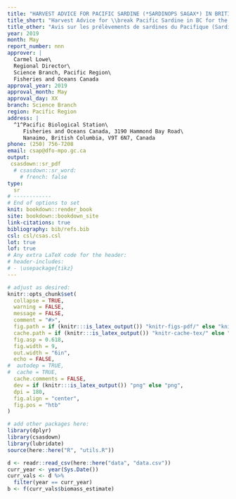```yaml
---
title: "HARVEST ADVICE FOR PACIFIC SARDINE (*SARDINOPS SAGAX*) IN BRITISH COLUMBIA WATERS FOR 2019 SEASON"
title_short: "Harvest Advice for \\break Pacific Sardine in BC for the 2019 Season"
title_other: "Avis sur les prélèvements de sardines du Pacifique (Sardinops sagax) dans les eaux de la Colombie-Britannique pour la saison 2019. Secr. can. de consult. sci. du MPO, Rép. des Sci. 2019/nnn."
year: 2019
month: May
report_number: nnn
approver: |
  Carmel Lowe\
  Regional Director\
  Science Branch, Pacific Region\
  Fisheries and Oceans Canada
approval_year: 2019
approval_month: May
approval_day: XX
branch: Science Branch
region: Pacific Region
address: |
  ^1^Pacific Biological Station\
     Fisheries and Oceans Canada, 3190 Hammond Bay Road\
     Nanaimo, British Columbia, V9T 6N7, Canada
phone: (250) 756-7208
email: csap@dfo-mpo.gc.ca
output:
 csasdown::sr_pdf
  # csasdown::sr_word:
    # french: false
type:
  sr
# ------------
# End of options to set
knit: bookdown::render_book
site: bookdown::bookdown_site
link-citations: true
bibliography: bib/refs.bib
csl: csl/csas.csl
lot: true
lof: true
# Any extra LaTeX code for the header:
# header-includes:
# - \usepackage{tikz}
---
```


```r
# adjust as desired:
knitr::opts_chunk$set(
  collapse = TRUE,
  warning = FALSE,
  message = FALSE,
  comment = "#>",
  fig.path = if (knitr:::is_latex_output()) "knitr-figs-pdf/" else "knitr-figs-docx/",
  cache.path = if (knitr:::is_latex_output()) "knitr-cache-tex/" else "knitr-cache-docx/",
  fig.asp = 0.618,
  fig.width = 9,
  out.width = "6in",
  echo = FALSE,
#  autodep = TRUE,
#  cache = TRUE,
  cache.comments = FALSE,
  dev = if (knitr:::is_latex_output()) "png" else "png",
  dpi = 180,
  fig.align = "center",
  fig.pos = "htb"
)
```

```r
# add other packages here:
library(dplyr)
library(csasdown)
library(lubridate)
source(here::here("R", "utils.R"))

d <- readr::read_csv(here::here("data", "data.csv"))
curr_year <- year(Sys.Date())
curr_vals <- d %>% 
  filter(year == curr_year)
b <- f(curr_vals$biomass_estimate)
```
